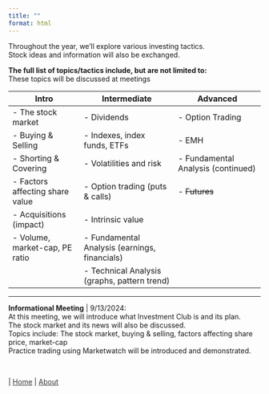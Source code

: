 ```yaml
---
title: ""
format: html
---
```


<span class="big"></span>

Throughout the year, we'll explore various investing tactics.   
Stock ideas and information will also be exchanged.

**The full list of topics/tactics include, but are not limited to:**  
<span class="smalltext-black">These topics will be discussed at meetings</span>
<div class="small-table">
| **Intro**                          | **Intermediate**                              |   **Advanced**                            |
|------------------------------------|-----------------------------------------------|-------------------------------------------|
| - The stock market                 | - Dividends                                   | - Option Trading                          |
| - Buying & Selling                 | - Indexes, index funds, ETFs                  | - EMH                                     |
| - Shorting & Covering              | - Volatilities and risk                       | - Fundamental Analysis <span class="small-text-black">(continued)</span>|
| - Factors affecting share value    | - Option trading (puts & calls)               | - ~~Futures~~                             |
| - Acquisitions (impact)            | - Intrinsic value                             |                                           |
| - Volume, market-cap, PE ratio     | - Fundamental Analysis (earnings, financials) |                                           |
|                                    | - Technical Analysis (graphs, pattern trend)|                                          |
</div>
---

<div class="tip-box2">
**Informational Meeting** | <span class="something1">9/13/2024:</span>  
<span class="something1">At this meeting, we will introduce what Investment Club is and its plan.  
The stock market and its news will also be discussed.</span>  
<span class="something1">Topics include:</span> <span class="highlight2_09">The stock market, buying & selling, factors affecting share price, market-cap</span>  
<span class="something1">Practice trading using Marketwatch will be introduced and demonstrated. </span></div>

<br>

<div class="nav-right">
 | [Home](index.qmd){style="color: #373737;"} | [About](about.qmd){style="color: #373737;"}
</div>